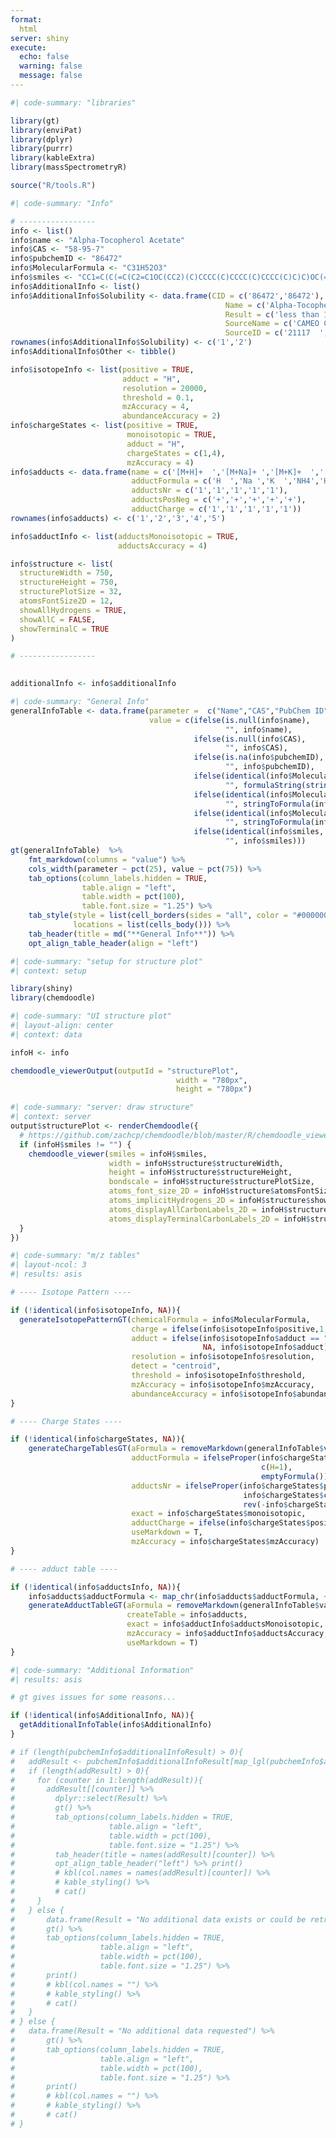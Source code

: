 ```yaml
---
format:
  html
server: shiny
execute:
  echo: false
  warning: false
  message: false
---
```


```r
#| code-summary: "libraries"

library(gt)
library(enviPat)
library(dplyr)
library(purrr)
library(kableExtra)
library(massSpectrometryR)

source("R/tools.R")

```

```r
#| code-summary: "Info"

# -----------------
info <- list()
info$name <- "Alpha-Tocopherol Acetate"
info$CAS <- "58-95-7"
info$pubchemID <- "86472"
info$MolecularFormula <- "C31H52O3"
info$smiles <- "CC1=C(C(=C(C2=C1OC(CC2)(C)CCCC(C)CCCC(C)CCCC(C)C)C)OC(=O)C)C"
info$AdditionalInfo <- list()
info$AdditionalInfo$Solubility <- data.frame(CID = c('86472','86472'),
                                             	Name = c('Alpha-Tocopherol Acetate','Alpha-Tocopherol Acetate'),
                                             	Result = c('less than 1 mg/mL at 63 °F (NTP, 1992)','Insoluble in cold water and hot water '),
                                             	SourceName = c('CAMEO Chemicals','DrugBank       '),
                                             	SourceID = c('21117  ','DB14003'))
rownames(info$AdditionalInfo$Solubility) <- c('1','2')
info$AdditionalInfo$Other <- tibble()

info$isotopeInfo <- list(positive = TRUE,
                         adduct = "H",
                         resolution = 20000,
                         threshold = 0.1,
                         mzAccuracy = 4,
                         abundanceAccuracy = 2)
info$chargeStates <- list(positive = TRUE,
                          monoisotopic = TRUE,
                          adduct = "H",
                          chargeStates = c(1,4),
                          mzAccuracy = 4)
info$adducts <- data.frame(name = c('[M+H]+  ','[M+Na]+ ','[M+K]+  ','[M+NH4]+','H2O    '),
                           adductFormula = c('H  ','Na ','K  ','NH4','H2O'),
                           adductsNr = c('1','1','1','1','1'),
                           adductsPosNeg = c('+','+','+','+','+'),
                           adductCharge = c('1','1','1','1','1'))
rownames(info$adducts) <- c('1','2','3','4','5')

info$adductInfo <- list(adductsMonoisotopic = TRUE,
                        adductsAccuracy = 4)

info$structure <- list(
  structureWidth = 750,
  structureHeight = 750,
  structurePlotSize = 32,
  atomsFontSize2D = 12,
  showAllHydrogens = TRUE,
  showAllC = FALSE,
  showTerminalC = TRUE
)

# -----------------
  

additionalInfo <- info$additionalInfo

```

```r
#| code-summary: "General Info"
generalInfoTable <- data.frame(parameter =  c("Name","CAS","PubChem ID","Formula","Exact Mass","Average Mass","Smiles"),
                               value = c(ifelse(is.null(info$name),
                                                "", info$name),
                                         ifelse(is.null(info$CAS),
                                                "", info$CAS),
                                         ifelse(is.na(info$pubchemID),
                                                "", info$pubchemID),
                                         ifelse(identical(info$MolecularFormula, NA),
                                                "", formulaString(stringToFormula(info$MolecularFormula), useMarkdown = T)),
                                         ifelse(identical(info$MolecularFormula, NA),
                                                "", stringToFormula(info$MolecularFormula) %>% formulaToMass(enviPat = TRUE) %>% formatDigits(4)()),
                                         ifelse(identical(info$MolecularFormula, NA),
                                                "", stringToFormula(info$MolecularFormula) %>% formulaToMass(enviPat = TRUE, exact = FALSE) %>% formatDigits(4)()),
                                         ifelse(identical(info$smiles, NA),
                                                "", info$smiles)))
gt(generalInfoTable)  %>%
    fmt_markdown(columns = "value") %>%
    cols_width(parameter ~ pct(25), value ~ pct(75)) %>%
    tab_options(column_labels.hidden = TRUE,
                table.align = "left",
                table.width = pct(100),
                table.font.size = "1.25") %>%
    tab_style(style = list(cell_borders(sides = "all", color = "#000000", style = "hidden", weight = px(1))),
              locations = list(cells_body())) %>%
    tab_header(title = md("**General Info**")) %>%
    opt_align_table_header(align = "left")
```

```r
#| code-summary: "setup for structure plot"
#| context: setup

library(shiny)
library(chemdoodle)

```

```r
#| code-summary: "UI structure plot"
#| layout-align: center
#| context: data

infoH <- info

chemdoodle_viewerOutput(outputId = "structurePlot",
                                     width = "780px",
                                     height = "780px")

```

```r
#| code-summary: "server: draw structure"
#| context: server
output$structurePlot <- renderChemdoodle({
  # https://github.com/zachcp/chemdoodle/blob/master/R/chemdoodle_viewer.R
  if (infoH$smiles != "") {
    chemdoodle_viewer(smiles = infoH$smiles,
                      width = infoH$structure$structureWidth,
                      height = infoH$structure$structureHeight,
                      bondscale = infoH$structure$structurePlotSize,
                      atoms_font_size_2D = infoH$structure$atomsFontSize2D,
                      atoms_implicitHydrogens_2D = infoH$structure$showAllHydrogens,
                      atoms_displayAllCarbonLabels_2D = infoH$structure$showAllC,
                      atoms_displayTerminalCarbonLabels_2D = infoH$structure$showTerminalC)
  }
})

```

```r
#| code-summary: "m/z tables"
#| layout-ncol: 3
#| results: asis

# ---- Isotope Pattern ----

if (!identical(info$isotopeInfo, NA)){
  generateIsotopePatternGT(chemicalFormula = info$MolecularFormula,
                           charge = ifelse(info$isotopeInfo$positive,1,-1),
                           adduct = ifelse(info$isotopeInfo$adduct == "-",
                                           NA, info$isotopeInfo$adduct),
                           resolution = info$isotopeInfo$resolution,
                           detect = "centroid",
                           threshold = info$isotopeInfo$threshold,
                           mzAccuracy = info$isotopeInfo$mzAccuracy,
                           abundanceAccuracy = info$isotopeInfo$abundanceAccuracy)
}

# ---- Charge States ----

if (!identical(info$chargeStates, NA)){
    generateChargeTablesGT(aFormula = removeMarkdown(generalInfoTable$value[generalInfoTable$parameter == "Formula"]) |> stringToFormula(),
                           adductFormula = ifelseProper(info$chargeStates$adduct == "H",
                                                        c(H=1),
                                                        emptyFormula()),
                           adductsNr = ifelseProper(info$chargeStates$positive,
                                                    info$chargeStates$chargeStates[1]:info$chargeStates$chargeStates[2],
                                                    rev(-info$chargeStates$chargeStates[2]:-info$chargeStates$chargeStates[1])),
                           exact = info$chargeStates$monoisotopic,
                           adductCharge = ifelse(info$chargeStates$positive, +1, -1),
                           useMarkdown = T,
                           mzAccuracy = info$chargeStates$mzAccuracy)
}

# ---- adduct table ----

if (!identical(info$adductsInfo, NA)){
    info$adducts$adductFormula <- map_chr(info$adducts$adductFormula, ~removeAllbutLettersDigits(.x))
    generateAdductTableGT(aFormula = removeMarkdown(generalInfoTable$value[generalInfoTable$parameter == "Formula"]) |> stringToFormula(),
                          createTable = info$adducts,
                          exact = info$adductInfo$adductsMonoisotopic,
                          mzAccuracy = info$adductInfo$adductsAccuracy,
                          useMarkdown = T)
}
```

```r
#| code-summary: "Additional Information"
#| results: asis

# gt gives issues for some reasons...

if (!identical(info$AdditionalInfo, NA)){
  getAdditionalInfoTable(info$AdditionalInfo)
}

# if (length(pubchemInfo$additionalInfoResult) > 0){
#   addResult <- pubchemInfo$additionalInfoResult[map_lgl(pubchemInfo$additionalInfoResult, ~ncol(.x)>0)]
#   if (length(addResult) > 0){
#     for (counter in 1:length(addResult)){
#       addResult[[counter]] %>%
#         dplyr::select(Result) %>%
#         gt() %>%
#         tab_options(column_labels.hidden = TRUE,
#                     table.align = "left",
#                     table.width = pct(100),
#                     table.font.size = "1.25") %>%
#         tab_header(title = names(addResult)[counter]) %>%
#         opt_align_table_header("left") %>% print()
#         # kbl(col.names = names(addResult)[counter]) %>%
#         # kable_styling() %>%
#         # cat()
#     }
#   } else {
#       data.frame(Result = "No additional data exists or could be retrieved") %>%
#       gt() %>%
#       tab_options(column_labels.hidden = TRUE,
#                   table.align = "left",
#                   table.width = pct(100),
#                   table.font.size = "1.25") %>%
#       print()
#       # kbl(col.names = "") %>%
#       # kable_styling() %>%
#       # cat()
#   }
# } else {
#   data.frame(Result = "No additional data requested") %>%
#       gt() %>%
#       tab_options(column_labels.hidden = TRUE,
#                   table.align = "left",
#                   table.width = pct(100),
#                   table.font.size = "1.25") %>%
#       print()
#       # kbl(col.names = "") %>%
#       # kable_styling() %>%
#       # cat()
# }
```